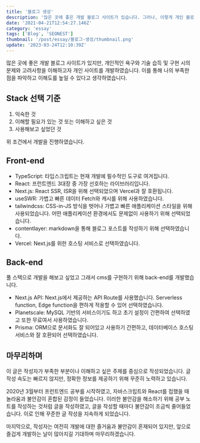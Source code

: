 ```yaml
---
title: '블로그 생성'
description: '많은 곳에 좋은 개발 블로그 사이트가 있습니다. 그러나, 이렇게 개인 블로그 사이트를 만든 이유와 제가 생각하는 장점, 기술 스택을 소개합니다.'
date: '2021-04-21T12:54:27.146Z'
category: 'essay'
tags: ['Blog', 'SEONEST']
thumbnail: '/post/essay/블로그-생성/thumbnail.png'
update: '2023-03-24T12:10:39Z'
---
```


많은 곳에 좋은 개발 블로그 사이트가 있지만, 개인적인 욕구와 기술 습득 및 구현 시의 문제와 고려사항을 이해하고자 개인 사이트를 개발하였습니다.
이를 통해 나의 부족한 점을 파악하고 이해도를 높일 수 있다고 생각하였습니다.

## Stack 선택 기준

1. 익숙한 것
2. 이해할 필요가 있는 것 또는 이해하고 싶은 것
3. 사용해보고 싶었던 것

위 조건에서 개발을 진행하였습니다.

## Front-end

- TypeScript: 타입스크립트는 현재 개발에 필수적인 도구로 여겨집니다.
- React: 프런트엔드 3대장 중 가장 선호하는 라이브러리입니다.
- Next.js: React SSR, ISR을 위해 선택되었으며 Vercel과 잘 호환됩니다.
- useSWR: 가볍고 빠른 데이터 Fetch와 캐시를 위해 사용하였습니다.
- tailwindcss: CSS-in-JS 방식을 벗어나 가볍고 빠른 애플리케이션 스타일을 위해 사용되었습니다. 어떤 애플리케이션 환경에서도 문제없이 사용하기 위해 선택되었습니다.
- contentlayer: markdown을 통해 블로그 포스트를 작성하기 위해 선택하였습니다.
- Vercel: Next.js를 위한 호스팅 서비스로 선택하였습니다.

## Back-end

풀 스택으로 개발을 해보고 싶었고 그래서 cms를 구현하기 위해 back-end를 개발했습니다.

- Next.js API: Next.js에서 제공하는 API Route를 사용했습니다. Serverless function, Edge function을 편하게 적용할 수 있어 선택하였습니다.
- Planetscale: MySQL 기반의 서비스이기도 하고 초기 설정이 간편하여 선택하였고 또한 무료여서 사용하였습니다.
- Prisma: ORM으로 문서화도 잘 되어있고 사용하기 간편하고, 데이터베이스 호스팅 서비스와 잘 호환되어 선택하였습니다.

## 마무리하며

이 글은 작성자가 부족한 부분이나 이해하고 싶은 주제를 중심으로 작성되었습니다.
글 작성 속도는 빠르지 않지만, 정확한 정보를 제공하기 위해 꾸준히 노력하고 있습니다.

2020년 3월부터 프런트엔드 공부를 시작하였고, 자바스크립트와 React를 접했을 때 놀라움과 불안감이 혼합된 감정이 들었습니다.
이러한 불안감을 해소하기 위해 공부 노트를 작성하는 것처럼 글을 작성하였고, 글을 작성할 때마다 불안감이 조금씩 줄어들었습니다.
이로 인해 꾸준한 글 작성을 지속하게 되었습니다.

마지막으로, 작성자는 여전히 개발에 대한 즐거움과 불안감이 혼재되어 있지만, 앞으로 즐겁게 개발하는 날이 많아지길 기대하며 마무리하겠습니다.
